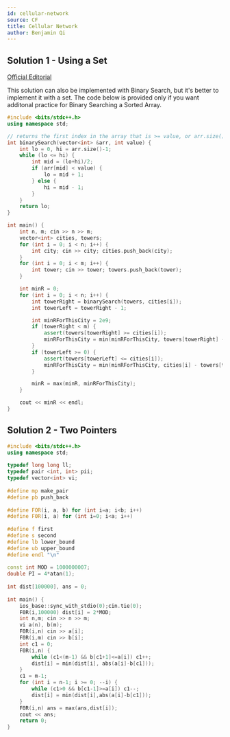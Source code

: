```yaml
---
id: cellular-network
source: CF
title: Cellular Network
author: Benjamin Qi
---
```


## Solution 1 - Using a Set

[Official Editorial](https://codeforces.com/blog/entry/46324?locale=en)

This solution can also be implemented with Binary Search, but it's better to implement it with a set. The code below is provided only if you want additonal practice for Binary Searching a Sorted Array.

```cpp
#include <bits/stdc++.h>
using namespace std;

// returns the first index in the array that is >= value, or arr.size() if no such index exists
int binarySearch(vector<int> &arr, int value) {
    int lo = 0, hi = arr.size()-1;
    while (lo <= hi) {
        int mid = (lo+hi)/2;
        if (arr[mid] < value) {
            lo = mid + 1;
        } else {
            hi = mid - 1;
        }
    }
    return lo;
}

int main() {
    int n, m; cin >> n >> m;
    vector<int> cities, towers;
    for (int i = 0; i < n; i++) {
        int city; cin >> city; cities.push_back(city);
    }
    for (int i = 0; i < m; i++) {
        int tower; cin >> tower; towers.push_back(tower);
    }

    int minR = 0;
    for (int i = 0; i < n; i++) {
        int towerRight = binarySearch(towers, cities[i]);
        int towerLeft = towerRight - 1;

        int minRForThisCity = 2e9;
        if (towerRight < m) {
            assert(towers[towerRight] >= cities[i]);
            minRForThisCity = min(minRForThisCity, towers[towerRight] - cities[i]);
        }
        if (towerLeft >= 0) {
            assert(towers[towerLeft] <= cities[i]);
            minRForThisCity = min(minRForThisCity, cities[i] - towers[towerLeft]);
        }

        minR = max(minR, minRForThisCity);
    }

    cout << minR << endl;
}
```

## Solution 2 - Two Pointers

```cpp
#include <bits/stdc++.h>
using namespace std;
 
typedef long long ll;
typedef pair <int, int> pii;
typedef vector<int> vi;
 
#define mp make_pair
#define pb push_back
 
#define FOR(i, a, b) for (int i=a; i<b; i++)
#define F0R(i, a) for (int i=0; i<a; i++)
 
#define f first
#define s second
#define lb lower_bound
#define ub upper_bound
#define endl "\n"
 
const int MOD = 1000000007;
double PI = 4*atan(1);
 
int dist[100000], ans = 0;
 
int main() {
	ios_base::sync_with_stdio(0);cin.tie(0);
	F0R(i,100000) dist[i] = 2*MOD;
	int n,m; cin >> n >> m;
	vi a(n), b(m);
	F0R(i,n) cin >> a[i];
	F0R(i,m) cin >> b[i];
	int c1 = 0;
	F0R(i,n) {
		while (c1<(m-1) && b[c1+1]<=a[i]) c1++;
		dist[i] = min(dist[i], abs(a[i]-b[c1]));
	}
	c1 = m-1;
	for (int i = n-1; i >= 0; --i) {
		while (c1>0 && b[c1-1]>=a[i]) c1--;
		dist[i] = min(dist[i],abs(a[i]-b[c1]));
	}
	F0R(i,n) ans = max(ans,dist[i]);
	cout << ans;
	return 0;
}
```
